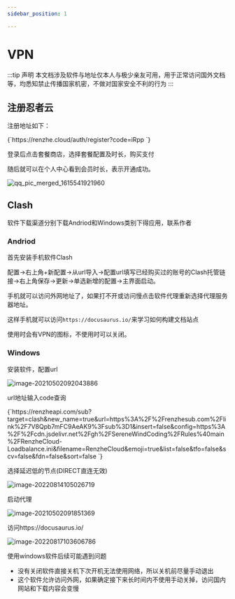 ---
sidebar_position: 1

---

# VPN

:::tip 声明
本文档涉及软件与地址仅本人与极少亲友可用，用于正常访问国外文档等，均悉知禁止传播国家机密，不做对国家安全不利的行为
:::

## 注册忍者云

注册地址如下：


<AuthSource>
<CodeBlock
    language="text"
    showLineNumbers>
{`https://renzhe.cloud/auth/register?code=iRpp
`}
</CodeBlock>
</AuthSource>

登录后点击套餐商店，选择套餐配置及时长，购买支付

随后就可以在个人中心看到会员时长，表示开通成功。

![qq_pic_merged_1615541921960](https://blog-guiyexing.oss-cn-qingdao.aliyuncs.com/blogImg/202208181903833.jpg!blog.guiyexing)

## Clash

软件下载渠道分别下载Andriod和Windows类别下得应用，联系作者

### Andriod

首先安装手机软件Clash

配置->右上角+新配置->从url导入->配置url填写已经购买过的账号的Clash托管链接->右上角保存->更新->单选新增的配置->主界面启动。

手机就可以访问外网地址了，如果打不开或访问慢点击软件代理重新选择代理服务器地址。

这样手机就可以访问`https://docusaurus.io/`来学习如何构建文档站点

使用时会有VPN的图标，不使用时可以关闭。

### Windows

安装软件，配置url

![image-20210502092043886](https://blog-guiyexing.oss-cn-qingdao.aliyuncs.com/blogImg/202208181903836.png!blog.guiyexing)

url地址输入code查询

<AuthSource>
<CodeBlock
    language="text"
    showLineNumbers>
{`https://renzheapi.com/sub?target=clash&new_name=true&url=https%3A%2F%2Frenzhesub.com%2Flink%2F7V8Qpb7mFC9AeAK9%3Fsub%3D1&insert=false&config=https%3A%2F%2Fcdn.jsdelivr.net%2Fgh%2FSereneWindCoding%2FRules%40main%2FRenzheCloud-Loadbalance.ini&filename=RenzheCloud&emoji=true&list=false&tfo=false&scv=false&fdn=false&sort=false
`}
</CodeBlock>
</AuthSource>

选择延迟低的节点(DIRECT直连无效)

![image-20220814105026719](https://blog-guiyexing.oss-cn-qingdao.aliyuncs.com/blogImg/202208181903843.png!blog.guiyexing)

启动代理

![image-20210502091851369](https://blog-guiyexing.oss-cn-qingdao.aliyuncs.com/blogImg/202208181903845.png!blog.guiyexing)

访问https://docusaurus.io/

![image-20220817103606786](https://blog-guiyexing.oss-cn-qingdao.aliyuncs.com/blogImg/202208181903844.png!blog.guiyexing)

使用windows软件后续可能遇到问题

* 没有关闭软件直接关机下次开机无法使用网络，所以关机前尽量手动退出
* 这个软件允许访问外网，如果确定接下来长时间内不使用手动关掉，访问国内网站和下载内容会变慢

